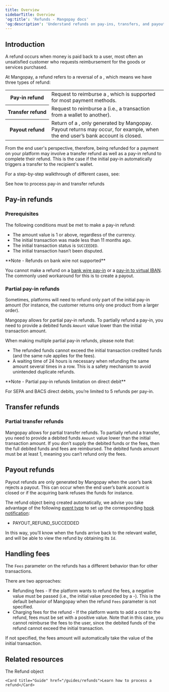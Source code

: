 ```yaml
---
title: Overview
sidebarTitle: Overview 
'og:title': 'Refunds - Mangopay docs'  
'og:description': 'Understand refunds on pay-ins, transfers, and payouts, to help provide a seamless payment experience'
---
```

  

## Introduction  

A refund occurs when money is paid back to a user, most often an unsatisfied customer who requests reimbursement for the goods or services purchased.  

At Mangopay, a refund refers to a reversal of a <Transaction content="transaction" />, which means we have three types of refund: 

<table class="header-column">
  <tbody>
    <tr>
      <th class="header">Pay&#8209;in&nbsp;refund</th>
      <td class="table-content">
        Request to reimburse a <PayIn content="pay-in" />, which is supported for most payment methods.  
      </td>
    </tr>
    <tr>
      <th class="header">Transfer&nbsp;refund</th>
      <td class="table-content">
        Request to reimburse a <Transfer content="transfer" /> (i.e., a transaction from a wallet to another).        
      </td>
    </tr>
    <tr>
      <th class="header">Payout&nbsp;refund</th>
      <td class="table-content">
        Return of a <Payout content="payout" />, only generated by Mangopay. Payout returns may occur, for example, when the end user’s bank account is closed.
      </td>
    </tr>
  </tbody>
</table>

From the end user's perspective, therefore, being refunded for a payment on your platform may involve a transfer refund as well as a pay-in refund to complete their refund. This is the case if the initial pay-in automatically triggers a transfer to the recipient's wallet.

For a step-by-step walkthrough of different cases, see:

<Card title="How to" href="/guides/refunds/how-to">See how to process pay-in and transfer refunds</Card>  

## Pay-in refunds  

### Prerequisites  

The following conditions must be met to make a pay-in refund:  
- The amount value is 1 or above, regardless of the currency.  
- The initial transaction was made less than 11 months ago.  
- The initial transaction status is `SUCCEEDED`.  
- The initial transaction hasn’t been disputed.  

<Note>  
**Note - Refunds on bank wire not supported** 
  
You cannot make a refund on a <a href="/api-reference/bank-wire-payins/create-bank-wire-payin">bank wire pay-in</a> or a <a href="/api-reference/banking-aliases/view-payin-banking-alias">pay-in to virtual IBAN</a>. The commonly used workaround for this is to create a payout.
</Note>  

### Partial pay-in refunds  

Sometimes, platforms will need to refund only part of the initial pay-in amount (for instance, the customer returns only one product from a larger order).  

Mangopay allows for partial pay-in refunds. To partially refund a pay-in, you need to provide a debited funds `Amount` value lower than the initial transaction amount.  

When making multiple partial pay-in refunds, please note that:  
- The refunded funds cannot exceed the initial transaction credited funds (and the same rule applies for the fees).  
- A waiting time of 24 hours is necessary when refunding the same amount several times in a row. This is a safety mechanism to avoid unintended duplicate refunds.  

<Note>  
**Note - Partial pay-in refunds limitation on direct debit** 
  
For SEPA and BACS direct debits, you’re limited to 5 refunds per pay-in.  
</Note>  

## Transfer refunds  

### Partial transfer refunds  

Mangopay allows for partial transfer refunds. To partially refund a transfer, you need to provide a debited funds `Amount` value lower than the initial transaction amount. If you don’t supply the debited funds or the fees, then the full debited funds and fees are reimbursed. The debited funds amount must be at least 1, meaning you can’t refund only the fees.  

## Payout refunds  

Payout refunds are only generated by Mangopay when the user’s bank rejects a payout. This can occur when the end user’s bank account is closed or if the acquiring bank refuses the funds for instance.  

The refund object being created automatically, we advise you take advantage of the following <a href="/webhooks/event-types">event type</a> to set up the corresponding <a href="/webhooks">hook notification</a>:  
- PAYOUT_REFUND_SUCCEDDED  

In this way, you’ll know when the funds arrive back to the relevant wallet, and will be able to view the refund by obtaining its `Id`.  

## Handling fees  

The `Fees` parameter on the refunds has a different behavior than for other transactions.  

There are two approaches:  
- Refunding fees - If the platform wants to refund the fees, a negative value must be passed (i.e., the initial value preceded by a -). This is the default behavior of Mangopay when the refund `Fees` parameter is not specified.  
- Charging fees for the refund - If the platform wants to add a cost to the refund, fees must be set with a positive value. Note that in this case, you cannot reimburse the fees to the user, since the debited funds of the refund cannot exceed the initial transaction.  

If not specified, the fees amount will automatically take the value of the initial transaction.  

## Related resources  

<CardGroup cols={2}>
    <Card title="Endpoint" href="/api-reference/refunds/refund-object">The Refund object</Card>  

    <Card title="Guide" href="/guides/refunds">Learn how to process a refund</Card>
</CardGroup>